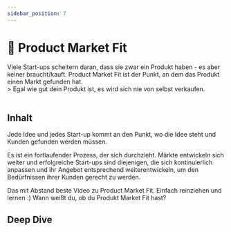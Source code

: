 ```yaml
---
sidebar_position: 7
---
```


# 🔄 Product Market Fit

<Admonition type="info" icon="📍">
  Viele Start-ups scheitern daran, dass sie zwar ein Produkt haben - es aber
  keiner braucht/kauft. Product Market Fit ist der Punkt, an dem das Produkt
  einen Markt gefunden hat.
</Admonition>
<br />> Egal wie gut dein Produkt ist, es wird sich nie von selbst verkaufen.

<br />
<br />

## Inhalt

Jede Idee und jedes Start-up kommt an den Punkt, wo die Idee steht und Kunden gefunden werden müssen.

Es ist ein fortlaufender Prozess, der sich durchzieht. Märkte entwickeln sich weiter und erfolgreiche Start-ups sind diejenigen, die sich kontinuierlich anpassen und ihr Angebot entsprechend weiterentwickeln, um den Bedürfnissen ihrer Kunden gerecht zu werden.

<TwoColumns>
  <YouTube videoId="0LNQxT9LvM0">
    Das mit Abstand beste Video zu Product Market Fit. Einfach reinziehen und
    lernen :)
  </YouTube>
  <YouTube videoId="9v0v5TLZKzA">
    Wann weißt du, ob du Produkt Market Fit hast?
  </YouTube>
</TwoColumns>

## Deep Dive

<TwoColumns>
  <YouTube videoId="rgaP-tMkJaw" />
  <YouTube videoId="HVkfEXgH8QM" />
</TwoColumns>
